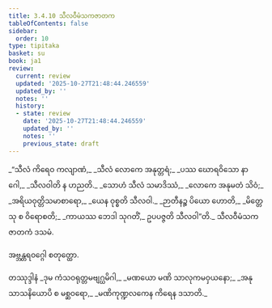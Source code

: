 ```yaml
---
title: 3.4.10 သီလဝီမံသကဇာတက
tableOfContents: false
sidebar:
  order: 10
type: tipitaka
basket: su
book: ja1
review:
  current: review
  updated: '2025-10-27T21:48:44.246559'
  updated_by: ''
  notes: ''
  history:
  - state: review
    date: '2025-10-27T21:48:44.246559'
    updated_by: ''
    notes: ''
    previous_state: draft
---
```



<ReviewStatus review={frontmatter.review} showDetails={true} />

<HypothesisAnnotation frontmatter={frontmatter} />

<DynamicBreadcrumb />

<Division number="118" book="ja1" e="ch" v="22" p="87">

<Paragraph number="832" type="verses" book="ja1">
_“သီလံ ကိရေဝ ကလျာဏံ,_  
_သီလံ လောကေ အနုတ္တရံ;_  
_ပဿ ဃောရဝိသော နာဂေါ,_  
_သီလဝါတိ န ဟညတိ._  

</Paragraph>

</Division>
<Division number="119" book="ja1" e="ch" v="22" p="87">

<Paragraph number="833" type="verses" book="ja1">
_သောဟံ သီလံ သမာဒိဿံ,_  
_လောကေ အနုမတံ သိဝံ;_  
_အရိယဝုတ္တိသမာစာရော,_  
_ယေန ဝုစ္စတိ သီလဝါ._  

</Paragraph>

</Division>
<Division number="120" book="ja1" e="ch" v="22" p="87">

<Paragraph number="834" type="verses" book="ja1">
_ဉာတီနဉ္စ ပိယော ဟောတိ,_  
_မိတ္တေသု စ ဝိရောစတိ;_  
_ကာယဿ ဘေဒါ သုဂတိံ,_  
ဥပပဇ္ဇတိ သီလဝါ”တိ._  


</Paragraph>
</Division>

<Paragraph number="835" type="center" book="ja1">
သီလဝီမံသကဇာတကံ ဒသမံ.

  
အဗ္ဘန္တရဝဂ္ဂေါ စတုတ္ထော.



</Paragraph>

<Paragraph number="836" type="center" book="ja1">
တဿုဒ္ဒါနံ


</Paragraph>

<Paragraph number="837" type="verses" book="ja1">
_ဒုမ ကံသဝရုတ္တမဗျဂ္ဃမိဂါ,_  
_မဏယော မဏိ သာလုကမဝှယနော;_  
_အနုသာသနိယောပိ စ မစ္ဆဝရော,_  
_မဏိကုဏ္ဍလကေန ကိရေန ဒသာတိ._
</Paragraph>